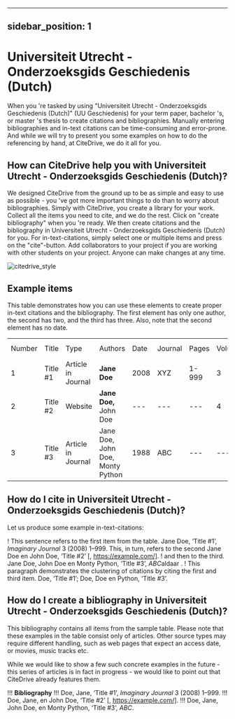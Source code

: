 
---
sidebar_position: 1
---

# Universiteit Utrecht - Onderzoeksgids Geschiedenis (Dutch)

When you 're tasked by using "Universiteit Utrecht - Onderzoeksgids Geschiedenis (Dutch)" (UU Geschiedenis) for your term paper, bachelor 's, or master 's thesis to create citations and bibliographies.
Manually entering bibliographies and in-text citations can be time-consuming and error-prone. And while we will try to present you some examples on how to do the referencing by hand, at CiteDrive, we do it all for you.

<!---
## About  Universiteit Utrecht - Onderzoeksgids Geschiedenis (Dutch)

* Title: Universiteit Utrecht - Onderzoeksgids Geschiedenis (Dutch)
* Short Title (Id): UU Geschiedenis)
* Authors: Universiteit Utrecht - Onderzoeksgids Geschiedenis (Dutch)
* Download: Universiteit Utrecht - Onderzoeksgids Geschiedenis (Dutch)
 --->

## How can CiteDrive help you with Universiteit Utrecht - Onderzoeksgids Geschiedenis (Dutch)?

We designed CiteDrive from the ground up to be as simple and easy to use as possible - you 've got more important things to do than to worry about bibliographies. Simply with CiteDrive, you create a library for your work. Collect all the items you need to cite, and we do the rest. Click on "create bibliography" when you 're ready. We then create citations and the bibliography in Universiteit Utrecht - Onderzoeksgids Geschiedenis (Dutch) for you. For in-text-citations, simply select one or multiple items and press on the "cite"-button. Add collaborators to your project if you are working with other students on your project. Anyone can make changes at any time.


![citedrive_style](images/universiteit-utrecht--onderzoeksgids-geschiedenis-dutch.svg "Choose Universiteit Utrecht - Onderzoeksgids Geschiedenis (Dutch) in the CiteDrive App")


## Example items

This table demonstrates how you can use these elements to create proper in-text citations and the bibliography. The first element has only one author, the second has two, and the third has three. Also, note that the second element has no date.


<table>
  <tr>
   <td>Number
   </td>
   <td>Title
   </td>
   <td>Type
   </td>
   <td>Authors
   </td>
   <td>Date
   </td>
   <td>Journal
   </td>
   <td>Pages
   </td>
   <td>Volume
   </td>
   <td>Issue
   </td>
   <td>Access Date
   </td>
  </tr>
  <tr>
   <td>1
   </td>
   <td>Title #1
   </td>
   <td>Article in Journal
   </td>
   <td><strong>Jane Doe</strong>
   </td>
   <td>2008
   </td>
   <td>XYZ
   </td>
   <td>1-999
   </td>
   <td>3
   </td>
   <td>2
   </td>
   <td>--
   </td>
  </tr>
  <tr>
   <td>
2
   </td>
   <td>Title #2
   </td>
   <td>Website
   </td>
   <td><strong>Jane Doe, </strong>John Doe
   </td>
   <td>---
   </td>
   <td>---
   </td>
   <td>---
   </td>
   <td>4
   </td>
   <td>---
   </td>
   <td>2020-05-01
   </td>
  </tr>
  <tr>
   <td>3
   </td>
   <td>Title #3
   </td>
   <td>Article in Journal
   </td>
   <td>Jane Doe, John Doe, Monty Python
   </td>
   <td>1988
   </td>
   <td>ABC
   </td>
   <td>---
   </td>
   <td>---
   </td>
   <td>16
   </td>
   <td>---
   </td>
  </tr>
</table>



## How do I cite in  Universiteit Utrecht - Onderzoeksgids Geschiedenis (Dutch)?

Let us produce some example in-text-citations:

! This sentence refers to the first item from the table. Jane Doe, ‘Title #1’, <i>Imaginary Journal</i> 3 (2008) 1–999. This, in turn, refers to the second Jane Doe en John  Doe, ‘Title #2’ [, https://example.com/].
! and then to the third.  Jane Doe, John Doe en Monty Python, ‘Title #3’, <i>ABC</i>aldaar .
! This paragraph demonstrates the clustering of citations by citing the first and third item. Doe, ‘Title #1’; Doe, Doe en Python, ‘Title #3’.



## How do I create a bibliography in Universiteit Utrecht - Onderzoeksgids Geschiedenis (Dutch)?

This bibliography contains all items from the sample table. Please note that these examples in the table consist only of articles. Other source types may require different handling, such as web pages that expect an access date, or movies, music tracks etc.

While we would like to show a few such concrete examples in the future - this series of articles is in fact in progress - we would like to point out that CiteDrive already features them.


!!! **Bibliography**
!!! Doe, Jane, ‘Title #1’, <i>Imaginary Journal</i> 3 (2008) 1–999.
!!! Doe, Jane, en John  Doe, ‘Title #2’ [, https://example.com/].
!!! Doe, Jane, John Doe, en Monty Python, ‘Title #3’, <i>ABC</i>.


```
        